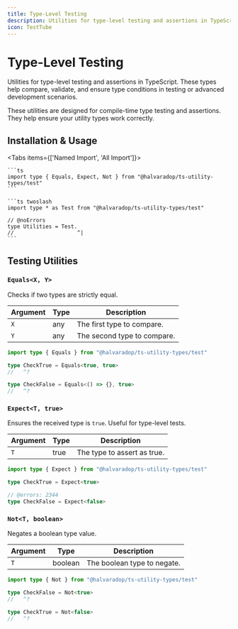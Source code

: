 ```yaml
---
title: Type-Level Testing
description: Utilities for type-level testing and assertions in TypeScript. These types help compare, validate, and ensure type conditions in testing or advanced development scenarios.
icon: TestTube
---
```



# Type-Level Testing

Utilities for type-level testing and assertions in TypeScript. These types help compare, validate, and ensure type conditions in testing or advanced development scenarios.

<Callout type="info" title="Testing Types">
  These utilities are designed for compile-time type testing and assertions. They help ensure your utility types work correctly.
</Callout>

## Installation & Usage

<Tabs items={['Named Import', 'All Import']}>
  <Tab value="Named Import">

    ```ts
    import type { Equals, Expect, Not } from "@halvaradop/ts-utility-types/test"
    ```

  </Tab>
  <Tab value="All Import">

    ```ts twoslash
    import type * as Test from "@halvaradop/ts-utility-types/test"

    // @noErrors
    type Utilities = Test.
    //                    ^|
    ```

  </Tab>
</Tabs>

## Testing Utilities

### `Equals<X, Y>`

Checks if two types are strictly equal.

| Argument | Type | Description                 |
| -------- | ---- | --------------------------- |
| `X`      | any  | The first type to compare.  |
| `Y`      | any  | The second type to compare. |

```ts twoslash
import type { Equals } from "@halvaradop/ts-utility-types/test"

type CheckTrue = Equals<true, true>
//   ^?

type CheckFalse = Equals<() => {}, true>
//   ^?
```

### `Expect<T, true>`

Ensures the received type is `true`. Useful for type-level tests.

| Argument | Type | Description                 |
| -------- | ---- | --------------------------- |
| `T`      | true | The type to assert as true. |

```ts twoslash
import type { Expect } from "@halvaradop/ts-utility-types/test"

type CheckTrue = Expect<true>

// @errors: 2344
type CheckFalse = Expect<false>
```

### `Not<T, boolean>`

Negates a boolean type value.

| Argument | Type    | Description                 |
| -------- | ------- | --------------------------- |
| `T`      | boolean | The boolean type to negate. |

```ts twoslash
import type { Not } from "@halvaradop/ts-utility-types/test"

type CheckFalse = Not<true>
//   ^?

type CheckTrue = Not<false>
//   ^?
```
